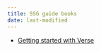 ```yaml
---
title: SSG guide books
date: last-modified
---
```



* [Getting started with Verse](getting-started-with-verse.qmd)

